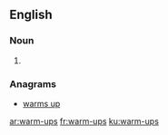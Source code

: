 ==English==

===Noun===
{{head|en|plural}}

# {{plural of|warm-up|lang=en|nocat=1}}

===Anagrams===
* [[warms up#English|warms up]]

[[ar:warm-ups]]
[[fr:warm-ups]]
[[ku:warm-ups]]